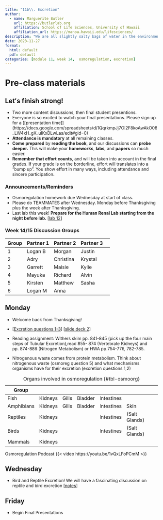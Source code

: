 ```yaml
---
title: "11b\\. Excretion"
author:
  - name: Marguerite Butler  
    url: https://butlerlab.org
    affiliation: School of Life Sciences, University of Hawaii
    affiliation_url: https://manoa.hawaii.edu/lifesciences/
description: "We are all slightly salty bags of water in the environment"
date: 2023-11-27
format: 
  html: default 
  pdf: default
categories: [module 11, week 14,  osmoregulation, excretion]
---
```


# Pre-class materials 

::: callout-important
## Letʻs finish strong!

- Two more content discussions, then final student presentions. 
- Everyone is so excited to watch your final presentations. Please sign up for a \[[presentation time]\](https://docs.google.com/spreadsheets/d/1QqrkmpJj7Ol2F8koAwAkO08_LW4xH_gX_uIKxDLwLas/edit#gid=0) 
- __Attendance is mandatory__ at all remaining classes. 
- __Come prepared__ by __reading the book__, and our discussions can __probe deeper.__ This will make your __homeworks__, __labs__, and __papers__ so much easier. 
- __Remember that effort counts__, and will be taken into account in the final grades. If your grade is on the borderline, effort will translates into a "bump up".  You show effort in many ways, including attendance and sincere participation. 
:::


### Announcements/Reminders

-  Osmoregulation homework due Wednesday at start of class. 
-  Please do TEAMMATES after Wednesday. Monday before Thanksgiving plus the week after Thanksgiving. 
-  Last lab this week! __Prepare for the Human Renal Lab starting from the night before lab.__ \[[lab 12](../../labs/Lab12-human-renal/Lab12.qmd)\]

### Week 14/15 Discussion Groups

| Group | Partner 1 | Partner 2 | Partner 3 |
|----|----|----|----|----|
| 1 |  Logan B | Morgan | Justin |  
| 2 | Adry | Christina | Krystal |
| 3 | Garrett | Maisie | Kylie |
| 4 | Mayuka | Richard | Alvin  |  
| 5 | Kirsten | Matthew |  Sasha|
| 6 |  Logan M  |  Anna |   |


## Monday 
- Welcome back from Thanksgiving! 
- \[[Excretion questions 1-3](../../discussions/Discussion-Week11b-excretion.pdf)\] \[[slide deck 2](../../powerpoints/11b.Osmoregulation_SaltWater.pdf)\] 
- Reading assignment: Withers skim pp. 841-845 (pick up the four main steps of Tubular Excretion),read 855- 874 (Vertebrate Kidneys) and pp. 874-886 (Nitrogen Metabolism)  or HWA pp.754-776, 782-785.

- Nitrogenous waste comes from protein metabolism. Think about nitrogenous waste (osmoreg question 5) and what mechanisms organisms have for their excretion (excretion questions 1,2)

| Group | | |  | | |
| ----  | ----  |----  |----  |----  |----  |
| Fish | Kidneys | Gills | Bladder | Intestines | |
| Amphibians | Kidneys | Gills | Bladder | Intestines | Skin | 
| Reptiles | Kidneys | | | Intestines | (Salt Glands)| 
| Birds | Kidneys | | | Intestines | (Salt Glands) |
| Mammals | Kidneys |  |  | |  |

: Organs involved in osmoregulation {#tbl-osmoorg}


Osmoregulation Podcast
{{< video https://youtu.be/1vQxLFoPCmM >}}

## Wednesday
- Bird and Reptile Excretion! We will have a fascinating discussion on reptile and bird excretion \[[notes](../../discussions/11c.Avian_Reptilian_Osmoregulation_Notes.pdf)\]

## Friday
- Begin Final Presentations




